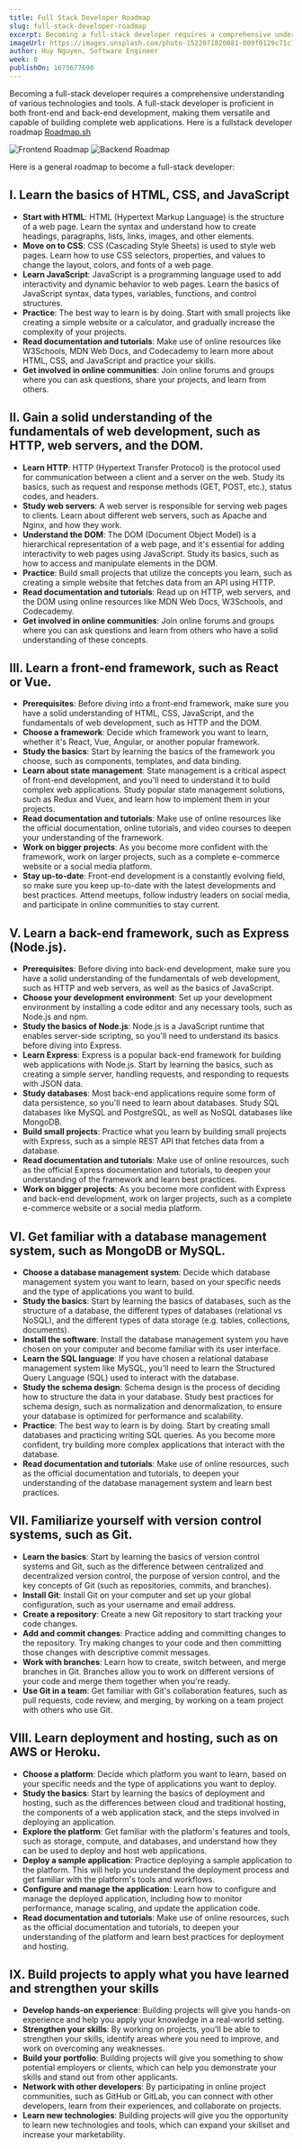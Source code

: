 ```yaml
---
title: Full Stack Developer Roadmap
slug: full-stack-developer-roadmap
excerpt: Becoming a full-stack developer requires a comprehensive understanding of various technologies and tools. A full-stack developer is proficient in both front-end and back-end development, making them versatile and capable of building complete web applications
imageUrl: https://images.unsplash.com/photo-1522071820081-009f0129c71c?ixlib=rb-4.0.3&ixid=MnwxMjA3fDB8MHxwaG90by1wYWdlfHx8fGVufDB8fHx8&auto=format&fit=crop&w=1740&q=80
author: Huy Nguyen, Software Engineer
week: 0
publishOn: 1675677690
---
```


Becoming a full-stack developer requires a comprehensive understanding of various technologies and tools. A full-stack developer is proficient in both front-end and back-end development, making them versatile and capable of building complete web applications. Here is a fullstack developer roadmap [Roadmap.sh](https://roadmap.sh/)

![Frontend Roadmap](https://roadmap.sh/roadmaps/frontend.png)
![Backend Roadmap](https://roadmap.sh/roadmaps/backend.png)

Here is a general roadmap to become a full-stack developer:

## I. Learn the basics of HTML, CSS, and JavaScript

- **Start with HTML**: HTML (Hypertext Markup Language) is the structure of a web page. Learn the syntax and understand how to create headings, paragraphs, lists, links, images, and other elements.
- **Move on to CSS**: CSS (Cascading Style Sheets) is used to style web pages. Learn how to use CSS selectors, properties, and values to change the layout, colors, and fonts of a web page.
- **Learn JavaScript**: JavaScript is a programming language used to add interactivity and dynamic behavior to web pages. Learn the basics of JavaScript syntax, data types, variables, functions, and control structures.
- **Practice**: The best way to learn is by doing. Start with small projects like creating a simple website or a calculator, and gradually increase the complexity of your projects.
- **Read documentation and tutorials**: Make use of online resources like W3Schools, MDN Web Docs, and Codecademy to learn more about HTML, CSS, and JavaScript and practice your skills.
- **Get involved in online communities**: Join online forums and groups where you can ask questions, share your projects, and learn from others.

## II. Gain a solid understanding of the fundamentals of web development, such as HTTP, web servers, and the DOM.

- **Learn HTTP**: HTTP (Hypertext Transfer Protocol) is the protocol used for communication between a client and a server on the web. Study its basics, such as request and response methods (GET, POST, etc.), status codes, and headers.
- **Study web servers**: A web server is responsible for serving web pages to clients. Learn about different web servers, such as Apache and Nginx, and how they work.
- **Understand the DOM**: The DOM (Document Object Model) is a hierarchical representation of a web page, and it's essential for adding interactivity to web pages using JavaScript. Study its basics, such as how to access and manipulate elements in the DOM.
- **Practice**: Build small projects that utilize the concepts you learn, such as creating a simple website that fetches data from an API using HTTP.
- **Read documentation and tutorials**: Read up on HTTP, web servers, and the DOM using online resources like MDN Web Docs, W3Schools, and Codecademy.
- **Get involved in online communities**: Join online forums and groups where you can ask questions and learn from others who have a solid understanding of these concepts.

## III. Learn a front-end framework, such as React or Vue.

- **Prerequisites**: Before diving into a front-end framework, make sure you have a solid understanding of HTML, CSS, JavaScript, and the fundamentals of web development, such as HTTP and the DOM.
- **Choose a framework**: Decide which framework you want to learn, whether it's React, Vue, Angular, or another popular framework.
- **Study the basics**: Start by learning the basics of the framework you choose, such as components, templates, and data binding.
- **Learn about state management**: State management is a critical aspect of front-end development, and you'll need to understand it to build complex web applications. Study popular state management solutions, such as Redux and Vuex, and learn how to implement them in your projects.
- **Read documentation and tutorials**: Make use of online resources like the official documentation, online tutorials, and video courses to deepen your understanding of the framework.
- **Work on bigger projects**: As you become more confident with the framework, work on larger projects, such as a complete e-commerce website or a social media platform.
- **Stay up-to-date**: Front-end development is a constantly evolving field, so make sure you keep up-to-date with the latest developments and best practices. Attend meetups, follow industry leaders on social media, and participate in online communities to stay current.

## V. Learn a back-end framework, such as Express (Node.js).

- **Prerequisites**: Before diving into back-end development, make sure you have a solid understanding of the fundamentals of web development, such as HTTP and web servers, as well as the basics of JavaScript.
- **Choose your development environment**: Set up your development environment by installing a code editor and any necessary tools, such as Node.js and npm.
- **Study the basics of Node.js**: Node.js is a JavaScript runtime that enables server-side scripting, so you'll need to understand its basics before diving into Express.
- **Learn Express**: Express is a popular back-end framework for building web applications with Node.js. Start by learning the basics, such as creating a simple server, handling requests, and responding to requests with JSON data.
- **Study databases**: Most back-end applications require some form of data persistence, so you'll need to learn about databases. Study SQL databases like MySQL and PostgreSQL, as well as NoSQL databases like MongoDB.
- **Build small projects**: Practice what you learn by building small projects with Express, such as a simple REST API that fetches data from a database.
- **Read documentation and tutorials**: Make use of online resources, such as the official Express documentation and tutorials, to deepen your understanding of the framework and learn best practices.
- **Work on bigger projects**: As you become more confident with Express and back-end development, work on larger projects, such as a complete e-commerce website or a social media platform.

## VI. Get familiar with a database management system, such as MongoDB or MySQL.

- **Choose a database management system**: Decide which database management system you want to learn, based on your specific needs and the type of applications you want to build.
- **Study the basics**: Start by learning the basics of databases, such as the structure of a database, the different types of databases (relational vs NoSQL), and the different types of data storage (e.g. tables, collections, documents).
- **Install the software**: Install the database management system you have chosen on your computer and become familiar with its user interface.
- **Learn the SQL language**: If you have chosen a relational database management system like MySQL, you'll need to learn the Structured Query Language (SQL) used to interact with the database.
- **Study the schema design**: Schema design is the process of deciding how to structure the data in your database. Study best practices for schema design, such as normalization and denormalization, to ensure your database is optimized for performance and scalability.
- **Practice**: The best way to learn is by doing. Start by creating small databases and practicing writing SQL queries. As you become more confident, try building more complex applications that interact with the database.
- **Read documentation and tutorials**: Make use of online resources, such as the official documentation and tutorials, to deepen your understanding of the database management system and learn best practices.

## VII. Familiarize yourself with version control systems, such as Git.

- **Learn the basics**: Start by learning the basics of version control systems and Git, such as the difference between centralized and decentralized version control, the purpose of version control, and the key concepts of Git (such as repositories, commits, and branches).
- **Install Git**: Install Git on your computer and set up your global configuration, such as your username and email address.
- **Create a repository**: Create a new Git repository to start tracking your code changes.
- **Add and commit changes**: Practice adding and committing changes to the repository. Try making changes to your code and then committing those changes with descriptive commit messages.
- **Work with branches**: Learn how to create, switch between, and merge branches in Git. Branches allow you to work on different versions of your code and merge them together when you're ready.
- **Use Git in a team**: Get familiar with Git's collaboration features, such as pull requests, code review, and merging, by working on a team project with others who use Git.

## VIII. Learn deployment and hosting, such as on AWS or Heroku.

- **Choose a platform**: Decide which platform you want to learn, based on your specific needs and the type of applications you want to deploy.
- **Study the basics**: Start by learning the basics of deployment and hosting, such as the differences between cloud and traditional hosting, the components of a web application stack, and the steps involved in deploying an application.
- **Explore the platform**: Get familiar with the platform's features and tools, such as storage, compute, and databases, and understand how they can be used to deploy and host web applications.
- **Deploy a sample application**: Practice deploying a sample application to the platform. This will help you understand the deployment process and get familiar with the platform's tools and workflows.
- **Configure and manage the application**: Learn how to configure and manage the deployed application, including how to monitor performance, manage scaling, and update the application code.
- **Read documentation and tutorials**: Make use of online resources, such as the official documentation and tutorials, to deepen your understanding of the platform and learn best practices for deployment and hosting.

## IX. Build projects to apply what you have learned and strengthen your skills

- **Develop hands-on experience**: Building projects will give you hands-on experience and help you apply your knowledge in a real-world setting.
- **Strengthen your skills**: By working on projects, you'll be able to strengthen your skills, identify areas where you need to improve, and work on overcoming any weaknesses.
- **Build your portfolio**: Building projects will give you something to show potential employers or clients, which can help you demonstrate your skills and stand out from other applicants.
- **Network with other developers**: By participating in online project communities, such as GitHub or GitLab, you can connect with other developers, learn from their experiences, and collaborate on projects.
- **Learn new technologies**: Building projects will give you the opportunity to learn new technologies and tools, which can expand your skillset and increase your marketability.
